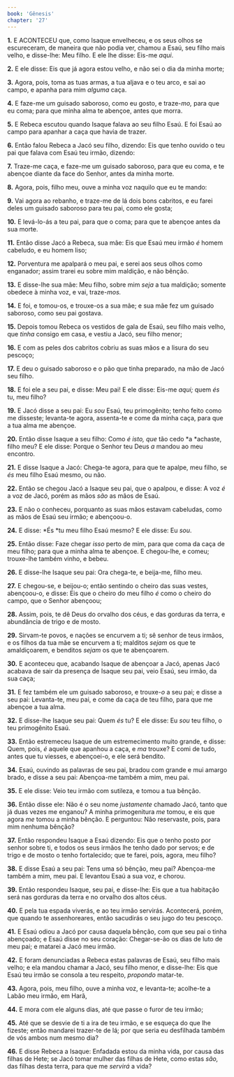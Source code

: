 ```yaml
---
book: 'Gênesis'
chapter: '27'
---
```


**1.** E ACONTECEU que, como Isaque envelheceu, e os seus olhos se escureceram, de maneira que não podia ver, chamou a Esaú, seu filho mais velho, e disse-lhe: Meu filho. E ele lhe disse: Eis-me *aqui*.

**2.** E ele disse: Eis que já agora estou velho, e não sei o dia da minha morte;

**3.** Agora, pois, toma as tuas armas, a tua aljava e o teu arco, e sai ao campo, e apanha para mim *alguma* caça.

**4.** E faze-me um guisado saboroso, como eu gosto, e traze-*mo,* para que eu coma; para que minha alma te abençoe, antes que morra.

**5.** E Rebeca escutou quando Isaque falava ao seu filho Esaú. E foi Esaú ao campo para apanhar a caça que havia de trazer.

**6.** Então falou Rebeca a Jacó seu filho, dizendo: Eis que tenho ouvido o teu pai que falava com Esaú teu irmão, dizendo:

**7.** Traze-me caça, e faze-me um guisado saboroso, para que eu coma, e te abençoe diante da face do Senhor, antes da minha morte.

**8.** Agora, pois, filho meu, ouve a minha voz naquilo que eu te mando:

**9.** Vai agora ao rebanho, e traze-me de lá dois bons cabritos, e eu farei deles um guisado saboroso para teu pai, como ele gosta;

**10.** E levá-lo-ás a teu pai, para que o coma; para que te abençoe antes da sua morte.

**11.** Então disse Jacó a Rebeca, sua mãe: Eis que Esaú meu irmão *é* homem cabeludo, e eu homem liso;

**12.** Porventura me apalpará o meu pai, e serei aos seus olhos como enganador; assim trarei eu sobre mim maldição, e não bênção.

**13.** E disse-lhe sua mãe: Meu filho, sobre mim *seja* a tua maldição; somente obedece à minha voz, e vai, traze-*mos.*

**14.** E foi, e tomou-os, e trouxe-os a sua mãe; e sua mãe fez um guisado saboroso, como seu pai gostava.

**15.** Depois tomou Rebeca os vestidos de gala de Esaú, seu filho mais velho, que *tinha* consigo em casa, e vestiu a Jacó, seu filho menor;

**16.** E com as peles dos cabritos cobriu as suas mãos e a lisura do seu pescoço;

**17.** E deu o guisado saboroso e o pão que tinha preparado, na mão de Jacó seu filho.

**18.** E foi ele a seu pai, e disse: Meu pai! E ele disse: Eis-me *aqui;* quem *és* tu, meu filho?

**19.** E Jacó disse a seu pai: Eu *sou* Esaú, teu primogênito; tenho feito como me disseste; levanta-te agora, assenta-te e come da minha caça, para que a tua alma me abençoe.

**20.** Então disse Isaque a seu filho: Como *é isto, que* tão cedo *a *achaste, filho meu? E ele disse: Porque o Senhor teu Deus *a* mandou ao meu encontro.

**21.** E disse Isaque a Jacó: Chega-te agora, para que te apalpe, meu filho, se *és* meu filho Esaú mesmo, ou não.

**22.** Então se chegou Jacó a Isaque seu pai, que o apalpou, e disse: A voz *é* a voz de Jacó, porém as mãos *são* as mãos de Esaú.

**23.** E não o conheceu, porquanto as suas mãos estavam cabeludas, como as mãos de Esaú seu irmão; e abençoou-o.

**24.** E disse: *És *tu meu filho Esaú mesmo? E ele disse: Eu *sou*.

**25.** Então disse: Faze chegar *isso* perto de mim, para que coma da caça de meu filho; para que a minha alma te abençoe. E chegou-lhe, e comeu; trouxe-lhe também vinho, e bebeu.

**26.** E disse-lhe Isaque seu pai: Ora chega-te, e beija-me, filho meu.

**27.** E chegou-se, e beijou-o; então sentindo o cheiro das suas vestes, abençoou-o, e disse: Eis que o cheiro do meu filho *é* como o cheiro do campo, que o Senhor abençoou;

**28.** Assim, pois, te dê Deus do orvalho dos céus, e das gorduras da terra, e abundância de trigo e de mosto.

**29.** Sirvam-te povos, e nações se encurvem a ti; sê senhor de teus irmãos, e os filhos da tua mãe se encurvem a ti; malditos *sejam* os que te amaldiçoarem, e benditos *sejam* os que te abençoarem.

**30.** E aconteceu que, acabando Isaque de abençoar a Jacó, apenas Jacó acabava de sair da presença de Isaque seu pai, veio Esaú, seu irmão, da sua caça;

**31.** E fez também ele um guisado saboroso, e trouxe-*o* a seu pai; e disse a seu pai: Levanta-te, meu pai, e come da caça de teu filho, para que me abençoe a tua alma.

**32.** E disse-lhe Isaque seu pai: Quem *és* tu? E ele disse: Eu *sou* teu filho, o teu primogênito Esaú.

**33.** Então estremeceu Isaque de um estremecimento muito grande, e disse: Quem, pois, *é* aquele que apanhou a caça, e *ma* trouxe? E comi de tudo, antes que tu viesses, e abençoei-o, e ele será bendito.

**34.** Esaú, ouvindo as palavras de seu pai, bradou com grande e mui amargo brado, e disse a seu pai: Abençoa-me também a mim, meu pai.

**35.** E ele disse: Veio teu irmão com sutileza, e tomou a tua bênção.

**36.** Então disse ele: Não é o seu nome *justamente* chamado Jacó, tanto que já duas vezes me enganou? A minha primogenitura *me* tomou, e eis que agora *me* tomou a minha bênção. E perguntou: Não reservaste, pois, para mim nenhuma bênção?

**37.** Então respondeu Isaque a Esaú dizendo: Eis que o tenho posto por senhor sobre ti, e todos os seus irmãos lhe tenho dado por servos; e de trigo e de mosto o tenho fortalecido; que te farei, pois, agora, meu filho?

**38.** E disse Esaú a seu pai: Tens uma só bênção, meu pai? Abençoa-me também a mim, meu pai. E levantou Esaú a sua voz, e chorou.

**39.** Então respondeu Isaque, seu pai, e disse-lhe: Eis que a tua habitação será nas gorduras da terra e no orvalho dos altos céus.

**40.** E pela tua espada viverás, e ao teu irmão servirás. Acontecerá, porém, que quando te assenhoreares, então sacudirás o seu jugo do teu pescoço.

**41.** E Esaú odiou a Jacó por causa daquela bênção, com que seu pai o tinha abençoado; e Esaú disse no seu coração: Chegar-se-ão os dias de luto de meu pai; e matarei a Jacó meu irmão.

**42.** E foram denunciadas a Rebeca estas palavras de Esaú, seu filho mais velho; e ela mandou chamar a Jacó, seu filho menor, e disse-lhe: Eis que Esaú teu irmão se consola a teu respeito, *propondo* matar-te.

**43.** Agora, pois, meu filho, ouve a minha voz, e levanta-te; acolhe-te a Labão meu irmão, em Harã,

**44.** E mora com ele alguns dias, até que passe o furor de teu irmão;

**45.** Até que se desvie de ti a ira de teu irmão, e se esqueça do que lhe fizeste; então mandarei trazer-te de lá; por que seria eu desfilhada também de vós ambos num mesmo dia?

**46.** E disse Rebeca a Isaque: Enfadada estou da minha vida, por causa das filhas de Hete; se Jacó tomar mulher das filhas de Hete, como estas *são,* das filhas desta terra, para que me *servirá* a vida?